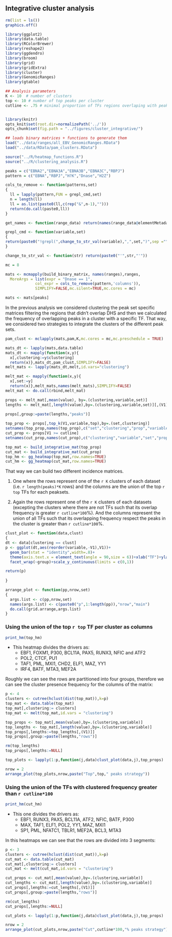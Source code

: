 
## Integrative cluster analysis

```r

rm(list = ls())
graphics.off()

library(ggplot2)
library(data.table)
library(RColorBrewer)
library(reshape2)
library(ggdendro)
library(broom)
library(grid)
library(gridExtra)
library(cluster)
library(GenomicRanges)
library(gtable)

## Analysis parameters
K <- 10  # number of clusters
top <- 10 # number of top peaks per cluster
cutline <- .75 # minimal proportion of TFs regions overlaping with peaks in cluster


library(knitr)
opts_knit$set(root.dir=normalizePath('../'))
opts_chunk$set(fig.path = "../figures/cluster_integrative/")

## loads binary matrices + functions to generate them
load("../data/ranges/all_EBV_GenomicRanges.RData")
load("../data/RData/pam_clusters.RData")

source("../R/heatmap_functions.R")
source("../R/clustering_analysis.R")

peaks = c("EBNA2","EBNA3A","EBNA3B","EBNA3C","RBPJ")
pattern = c("EBNA","RBPJ","H?K","Dnase","H2Z")

cols_to_remove <- function(patterns,set)
{
  ll = lapply(pattern,FUN = grepl_cmd,set)
  n = length(ll)
  ll = as.list(paste0(ll,c(rep("&",n-1),"")))
  return(do.call(paste0,ll))
}

get_names <- function(range_data) return(names(range_data@elementMetadata@listData))

grepl_cmd <- function(variable,set)
{
return(paste0("!grepl(",change_to_str_val(variable),",",set,")",sep =""))
}

change_to_str_val <- function(str) return(paste0("'",str,"'"))

mc = 8

mats <- mcmapply(build_binary_matrix, names(ranges),ranges,
  MoreArgs = list(expr = "Dnase == 1",
             col_expr = cols_to_remove(pattern,'columns')),
			 SIMPLIFY=FALSE,mc.silent=TRUE,mc.cores = mc)

mats <- mats[peaks]

```

In the previous analysis we considered clustering the peak set
specific matrices filtering the regions that didn't overlap DHS and
then we calculated the frequency of overlapping peaks in a cluster
with a specific TF. That way, we considered two strategies to
integrate the clusters of the different peak sets.


```r
pam_clust <- mclapply(mats,pam,K,mc.cores = mc,mc.preschedule = TRUE)

mats_dt <- lapply(mats,data.table)
mats_dt <- mapply(function(x,y){
  x[,clustering:=y$clustering]
  return(x)},mats_dt,pam_clust,SIMPLIFY=FALSE)
melt_mats <- lapply(mats_dt,melt,id.vars="clustering")

melt_mat <- mapply(function(x,y){
  x[,set:=y]
  return(x)},melt_mats,names(melt_mats),SIMPLIFY=FALSE)
melt_mat <- do.call(rbind,melt_mat)

props <- melt_mat[,mean(value), by=.(clustering,variable,set)]
lengths <- melt_mat[,length(value),by=.(clustering,variable,set)][,(V1)]

props[,group:=paste(lengths,"peaks")]
  
top_prop <- props[,top_k(V1,variable,top),by=.(set,clustering)]
setnames(top_prop,names(top_prop),c("set","clustering","prop","variable"))
cut_prop <- props[V1 >= cutline]
setnames(cut_prop,names(cut_prop),c("clustering","variable","set","prop","group"))

```

```r

top_mat <- build_integrative_mat(top_prop)
cut_mat <- build_integrative_mat(cut_prop)
top_hm <- gg_heatmap(top_mat,row.names=TRUE)
cut_hm <- gg_heatmap(cut_mat,row.names=TRUE)

```

That way we can build two different incidence matrices.

1. One where the rows represent one of the `r K` clusters of each
   dataset (i.e. `r length(peaks)*K` rows) and the columns are the
   union of the top `r top` TFs for each peaksets.
  
2. Again the rows represent one of the `r K` clusters of each datasets
   (excepting the clusters where there are not TFs such that its
   overlap frequency is greater `r cutline*100`%). And the columns
   represent the union of all TFs such that its overlapping frequency
   respect the peaks in the cluster is greater than `r cutline*100`%.

```r
clust_plot <- function(data,clust)
{
dt <- data[clustering == clust]
p <- ggplot(dt,aes(reorder(variable,-V1),V1))+
  geom_bar(stat = "identity",width=.8)+
  theme(axis.text.x = element_text(angle = 90,size = 6))+xlab("TF")+ylab("Cluster prop.")+
  facet_wrap(~group)+scale_y_continuous(limits = c(0,1))

return(p)
  
}

arrange_plot <- function(pp,nrow,set)
{
  args.list <- c(pp,nrow,set)
  names(args.list) <- c(paste0("p",1:length(pp)),"nrow","main")
  do.call(grid.arrange,args.list)
}

```


   
### Using the union of the top `r top` TF per cluster as columns

```r

print_hm(top_hm)

```

- This heatmap divides the drivers as:
  * EBF1, FOXM1, P300, BCL11A, PAX5, RUNX3, NFIC and ATF2
  * POL2, CTCF, PU1
  * TAF1, PML, MXI1, CHD2, ELF1, MAZ, YY1
  * IRF4, BATF, MTA3, MEF2A

Roughly we can see the rows are partitioned into four groups,
therefore we can see the cluster presence frequency for the columns of
the matrix:

```r

p <- 4
clusters <- cutree(hclust(dist(top_mat)),k=p)
top_mat <- data.table(top_mat)
top_mat[,clustering:= clusters]
top_mat <- melt(top_mat,id.vars = "clustering")

top_props <- top_mat[,mean(value),by=.(clustering,variable)]
top_lengths <- top_mat[,length(value),by=.(clustering,variable)]
top_props[,lengths:=top_lengths[,(V1)]]
top_props[,group:=paste(lengths,"rows")]

rm(top_lengths)
top_props[,lengths:=NULL]

top_plots <- lapply(1:p,function(j,data)clust_plot(data,j),top_props)

```

```r
nrow = 2
arrange_plot(top_plots,nrow,paste("Top",top," peaks strategy"))
```



  

### Using the union of the TFs with clustered frequency greater than `r cutline*100`

  
   
```r

print_hm(cut_hm)

```

- This one divides the drivers as:
  * EBF1, RUNX3, PAX5, BCL11A, ATF2, NFIC, BATF, P300
  * MAX, TAF1, ELF1, POL2, YY1, MAZ, MXI1
  * SP1, PML, NFATC1, TBLR1, MEF2A, BCL3, MTA3

In this heatmaps we can see that the rows are divided into 3 segments:
  
```r

p <- 3
clusters <- cutree(hclust(dist(cut_mat)),k=p)
cut_mat <- data.table(cut_mat)
cut_mat[,clustering:= clusters]
cut_mat <- melt(cut_mat,id.vars = "clustering")

cut_props <- cut_mat[,mean(value),by=.(clustering,variable)]
cut_lengths <- cut_mat[,length(value),by=.(clustering,variable)]
cut_props[,lengths:=cut_lengths[,(V1)]]
cut_props[,group:=paste(lengths,"rows")]

rm(cut_lengths)
cut_props[,lengths:=NULL]

cut_plots <- lapply(1:p,function(j,data)clust_plot(data,j),top_props)

```

```r
nrow = 2
arrange_plot(cut_plots,nrow,paste("Cut",cutline*100,"% peaks strategy"))
```



